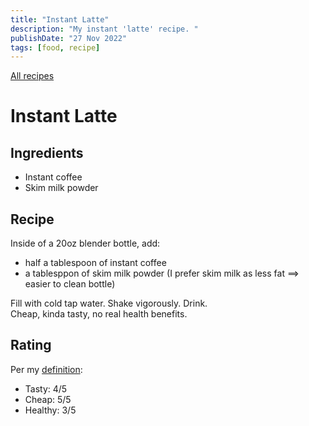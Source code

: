 ```yaml
---
title: "Instant Latte"
description: "My instant 'latte' recipe. "
publishDate: "27 Nov 2022"
tags: [food, recipe]
---
```


[All recipes](/tags/recipe/)

# Instant Latte

## Ingredients

- Instant coffee
- Skim milk powder

## Recipe

Inside of a 20oz blender bottle, add:

- half a tablespoon of instant coffee
- a tablesppon of skim milk powder (I prefer skim milk as less fat $\implies$ easier to clean bottle)

Fill with cold tap water. Shake vigorously. Drink. \
Cheap, kinda tasty, no real health benefits.

## Rating

Per my [definition](/posts/life/good-food):

- Tasty: 4/5
- Cheap: 5/5
- Healthy: 3/5
